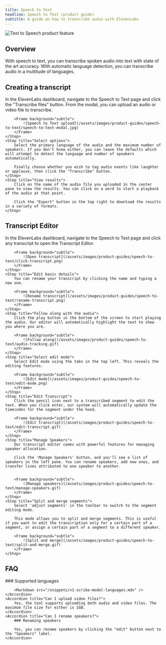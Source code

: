 ```yaml
---
title: Speech to Text
headline: Speech to Text (product guide)
subtitle: A guide on how to transcribe audio with ElevenLabs
---
```


<img
  src="/assets/images/product-guides/speech-to-text/speech-to-text-product-feature.jpg"
  alt="Text to Speech product feature"
  className="w-full rounded-lg"
/>

## Overview

With speech to text, you can transcribe spoken audio into text with state of the art accuracy. With automatic language detection, you can transcribe audio in a multitude of languages.

## Creating a transcript

<Steps>
    <Step title="Upload audio">
        In the ElevenLabs dashboard, navigate to the Speech to Text page and click the "Transcribe files" button. From the modal, you can upload an audio or video file to transcribe.

        <Frame background="subtle">
            ![Speech to Text upload](/assets/images/product-guides/speech-to-text/speech-to-text-modal.jpg)
        </Frame>
    </Step>
    <Step title="Select options">
        Select the primary language of the audio and the maximum number of speakers. If you don't know either, you can leave the defaults which will attempt to detect the language and number of speakers automatically.

        Finally choose whether you wish to tag audio events like laughter or applause, then click the "Transcribe" button.
    </Step>
    <Step title="View results">
        Click on the name of the audio file you uploaded in the center pane to view the results. You can click on a word to start a playback of the audio at that point.

        Click the "Export" button in the top right to download the results in a variety of formats.
    </Step>

</Steps>

## Transcript Editor

<Steps>
    <Step title="Open transcript">
        In the ElevenLabs dashboard, navigate to the Speech to Text page and click any transcript to open the Transcript Editor.

        <Frame background="subtle">
            ![Open transcript](/assets/images/product-guides/speech-to-text/click-transcript.png)
        </Frame>
    </Step>
    <Step title="Edit basic details">
        You can rename your transcript by clicking the name and typing a new one.

        <Frame background="subtle">
            ![Rename transcript](/assets/images/product-guides/speech-to-text/rename-transcript.png)
        </Frame>
    </Step>
    <Step title="Follow along with the audio">
        Click the play button in the bottom of the screen to start playing the audio. Our editor will automatically highlight the text to show you where you are.

        <Frame background="subtle">
            ![Follow along](/assets/images/product-guides/speech-to-text/audio-tracking.gif)
        </Frame>
    </Step>
    <Step title="Select edit mode">
        Select Edit mode using the tabs in the top left. This reveals the editing features.

        <Frame background="subtle">
            ![Edit mode](/assets/images/product-guides/speech-to-text/edit-mode.png)
        </Frame>
    </Step>
    <Step title="Edit Transcript">
        Click the pencil icon next to a transcribed segment to edit the text. When you click enter, our system will automatically update the timecodes for the segment under the hood.

        <Frame background="subtle">
            ![Edit transcript](/assets/images/product-guides/speech-to-text/edit-transcript.gif)
        </Frame>
    </Step>
    <Step title="Manage Speakers">
        Our transcript editor comes with powerful features for managing speaker allocation.

        Click the 'Manage Speakers' button, and you'll see a list of speakers in the left pane. You can rename speakers, add new ones, and transfer lines attributed to one speaker to another.


        <Frame background="subtle">
            ![Manage speakers](/assets/images/product-guides/speech-to-text/manage-speakers.gif)
        </Frame>
    </Step>
    <Step title="Split and merge segments">
        Select 'adjust segments' in the toolbar to switch to the segment editing mode.

        This mode allows you to split and merge segments. This is useful if you want to edit the transcription only for a certain part of a segment, or assign a certain part of a segment to a different speaker.

        <Frame background="subtle">
            ![Split and merge](/assets/images/product-guides/speech-to-text/split-and-merge.gif)
        </Frame>
    </Step>

</Steps>

## FAQ

<AccordionGroup>
    <Accordion title="What languages are supported?">
        ### Supported languages

        <Markdown src="/snippets/v1-scribe-model-languages.mdx" />
    </Accordion>
    <Accordion title="Can I upload video files?">
        Yes, the tool supports uploading both audio and video files. The maximum file size for either is 1GB.
    </Accordion>
    <Accordion title="Can I rename speakers?">
        ### Renaming speakers

        Yes, you can rename speakers by clicking the "edit" button next to the "Speakers" label.
    </Accordion>

</AccordionGroup>
